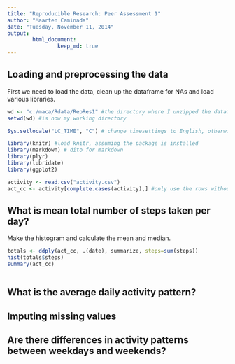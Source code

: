 ```yaml
---
title: "Reproducible Research: Peer Assessment 1"
author: "Maarten Caminada"
date: "Tuesday, November 11, 2014"
output: 
        html_document:
                keep_md: true
---
```


## Loading and preprocessing the data

First we need to load the data, clean up the dataframe for NAs and load various libraries.
```r
wd <- "c:/maca/Rdata/RepRes1" #the directory where I unzipped the datafiles
setwd(wd) #is now my working directory

Sys.setlocale("LC_TIME", "C") # change timesettings to English, otherwise the names of the days appeared in Dutch

library(knitr) #load knitr, assuming the package is installed
library(markdown) # dito for markdown
library(plyr)
library(lubridate)
library(ggplot2)

activity <- read.csv("activity.csv") 
act_cc <- activity[complete.cases(activity),] #only use the rows without missing values

```

## What is mean total number of steps taken per day?

Make the histogram and calculate the mean and median.

```r
totals <- ddply(act_cc, .(date), summarize, steps=sum(steps))
hist(totals$steps)
summary(act_cc) 
        
```


## What is the average daily activity pattern?



## Imputing missing values



## Are there differences in activity patterns between weekdays and weekends?
